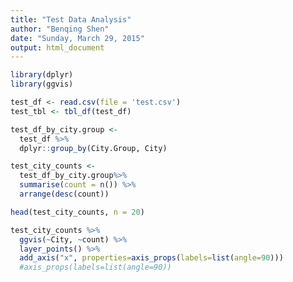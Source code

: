 ```yaml
---
title: "Test Data Analysis"
author: "Benqing Shen"
date: "Sunday, March 29, 2015"
output: html_document
---
```


```r
library(dplyr)
library(ggvis)
```


```r
test_df <- read.csv(file = 'test.csv')
test_tbl <- tbl_df(test_df)
```

```r
test_df_by_city.group <-
  test_df %>%
  dplyr::group_by(City.Group, City)

test_city_counts <-
  test_df_by_city.group%>%
  summarise(count = n()) %>%
  arrange(desc(count))

```

```r
head(test_city_counts, n = 20)
```

```r
test_city_counts %>%
  ggvis(~City, ~count) %>%
  layer_points() %>%
  add_axis("x", properties=axis_props(labels=list(angle=90)))
  #axis_props(labels=list(angle=90))
```

